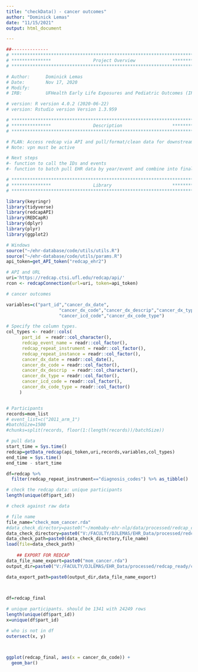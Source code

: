 ```yaml
---
title: "checkData() - cancer outcomes"
author: "Dominick Lemas"
date: "11/15/2021"
output: html_document

---
```


```r
##-------------- 
# **************************************************************************** #
# ***************                Project Overview              *************** #
# **************************************************************************** #

# Author:      Dominick Lemas
# Date:        Nov 17, 2020 
# Modify:      
# IRB:         UFHealth Early Life Exposures and Pediatric Outcomes (IRB201601899) 

# version: R version 4.0.2 (2020-06-22)
# version: Rstudio version Version 1.3.959 

# **************************************************************************** #
# ***************                Description                   *************** #
# **************************************************************************** #

# PLAN: Access redcap via API and pull/format/clean data for downstream analysis.
# Note: vpn must be active

# Next steps
#- function to call the IDs and events
#- function to batch pull EHR data by year/event and combine into final dataset. 


```


```r

# **************************************************************************** #
# ***************                Library                       *************** #
# **************************************************************************** #

library(keyringr)
library(tidyverse)
library(redcapAPI)
library(REDCapR)
library(dplyr)
library(plyr)
library(ggplot2)
```

```r
# Windows
source("~/ehr-database/code/utils/utils.R")
source("~/ehr-database/code/utils/params.R")
api_token=get_API_token("redcap_ehr2")

# API and URL
uri='https://redcap.ctsi.ufl.edu/redcap/api/'
rcon <- redcapConnection(url=uri, token=api_token)

```

```r

# cancer outcomes

variables=c("part_id","cancer_dx_date",
                    "cancer_dx_code","cancer_dx_descrip","cancer_dx_type",
                    "cancer_icd_code","cancer_dx_code_type")

# Specify the column types.
col_types <- readr::cols(
      part_id  = readr::col_character(),
      redcap_event_name = readr::col_factor(),
      redcap_repeat_instrument = readr::col_factor(),
      redcap_repeat_instance = readr::col_factor(),
      cancer_dx_date = readr::col_date(),
      cancer_dx_code = readr::col_factor(),
      cancer_dx_descrip  = readr::col_character(),
      cancer_dx_type = readr::col_factor(),
      cancer_icd_code = readr::col_factor(),
      cancer_dx_code_type = readr::col_factor()
     )


# Participants
records=mom_list
# event_list=c("2011_arm_1")
#batchSize=1500
#chunks=split(records, floor(1:(length(records))/batchSize))

# pull data
start_time = Sys.time()
redcap=getData_redcap(api_token,uri,records,variables,col_types) 
end_time = Sys.time()
end_time - start_time

df=redcap %>%
  filter(redcap_repeat_instrument=="diagnosis_codes") %>% as_tibble()

# check the redcap data: unique participants
length(unique(df$part_id))

# check against raw data

# file name
file_name="check_mom_cancer.rda"
#data_check_directory=paste0("~/mombaby-ehr-nlp/data/processed/redcap_check/") 
data_check_directory=paste0("V:/FACULTY/DJLEMAS/EHR_Data/processed/redcap_check/")
data_check_path=paste0(data_check_directory,file_name)
load(file=data_check_path)
    
    ## EXPORT FOR REDCAP
data_file_name_export=paste0("mom_cancer.rda")
output_dir=paste0("V:/FACULTY/DJLEMAS/EHR_Data/processed/redcap_ready/cancer/")

data_export_path=paste0(output_dir,data_file_name_export)

    
```

```r

df=redcap_final

# unique participants. should be 1341 with 24249 rows
length(unique(df$part_id))
x=unique(df$part_id)

# who is not in df
outersect(x, y)




```


```r
ggplot(redcap_final, aes(x = cancer_dx_code)) +
  geom_bar()

```
